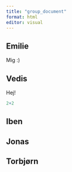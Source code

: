 ```yaml
---
title: "group_document"
format: html
editor: visual
---
```


## Emilie

Mig :)

## Vedis

Hej!

```r
 
2+2
```

## Iben

## Jonas

## Torbjørn
